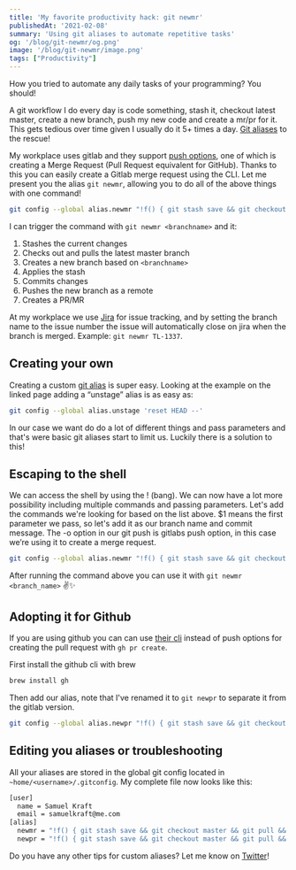 ```yaml
---
title: 'My favorite productivity hack: git newmr'
publishedAt: '2021-02-08'
summary: 'Using git aliases to automate repetitive tasks'
og: '/blog/git-newmr/og.png'
image: '/blog/git-newmr/image.png'
tags: ["Productivity"]
---
```


How you tried to automate any daily tasks of your programming? You should!

A git workflow I do every day is code something, stash it, checkout latest master, create a new branch, push my new code and create a mr/pr for it. This gets tedious over time given I usually do it 5+ times a day. [Git aliases](https://git-scm.com/book/en/v2/Git-Basics-Git-Aliases) to the rescue!

My workplace uses gitlab and they support [push options](https://docs.gitlab.com/ee/user/project/push_options.html), one of which is creating a Merge Request (Pull Request equivalent for GitHub). Thanks to this you can easily create a Gitlab merge request using the CLI. Let me present you the alias `git newmr`, allowing you to do all of the above things with one command!

```bash
git config --global alias.newmr "!f() { git stash save && git checkout master && git pull && git checkout -b $1 && git stash apply && git add . && git commit -m $1 && git push -u origin HEAD -o merge_request.create; }; f"
```

I can trigger the command with `git newmr <branchname>` and it:

1. Stashes the current changes
2. Checks out and pulls the latest master branch
3. Creates a new branch based on `<branchname>`
4. Applies the stash
5. Commits changes
6. Pushes the new branch as a remote
7. Creates a PR/MR

At my workplace we use [Jira](https://www.atlassian.com/software/jira) for issue tracking, and by setting the branch name to the issue number the issue will automatically close on jira when the branch is merged. Example: `git newmr TL-1337`.

## Creating your own

Creating a custom [git alias](https://git-scm.com/book/en/v2/Git-Basics-Git-Aliases) is super easy. Looking at the example on the linked page adding a “unstage” alias is as easy as:

```bash
git config --global alias.unstage 'reset HEAD --'
```

In our case we want do do a lot of different things and pass parameters and that's were basic git aliases start to limit us. Luckily there is a solution to this!

## Escaping to the shell

We can access the shell by using the ! (bang). We can now have a lot more possibility including multiple commands and passing parameters. Let's add the commands we're looking for based on the list above. $1 means the first parameter we pass, so let's add it as our branch name and commit message. The -o option in our git push is gitlabs push option, in this case we’re using it to create a merge request.

```bash
git config --global alias.newmr "!f() { git stash save && git checkout master && git pull && git checkout -b $1 && git stash apply && git add . && git commit -m $1 && git push -u origin HEAD -o merge_request.create; }; f"
```

After running the command above you can use it with `git newmr <branch_name>` ✌️✨

## Adopting it for Github

If you are using github you can can use [their cli](https://cli.github.com/manual/gh_pr_create) instead of push options for creating the pull request with `gh pr create`.

First install the github cli with brew

```bash
brew install gh
```

Then add our alias, note that I've  renamed it to `git newpr` to separate it from the gitlab version.

```bash
git config --global alias.newpr "!f() { git stash save && git checkout master && git pull && git checkout -b $1 && git stash apply && git add . && git commit -m $1 && git push -u origin HEAD && gh pr create; }; f"
```

## Editing you aliases or troubleshooting

All your aliases are stored in the global git config located in `~home/<username>/.gitconfig`. My complete file now looks like this:

```bash
[user]
  name = Samuel Kraft
  email = samuelkraft@me.com
[alias]
  newmr = "!f() { git stash save && git checkout master && git pull && git checkout -b $1 && git stash apply && git add . && git commit -m $1 && git push -u origin HEAD -o merge_request.create; }; f"
  newpr = "!f() { git stash save && git checkout master && git pull && git checkout -b $1 && git stash apply && git add . && git commit -m $1 && git push -u origin HEAD && gh pr create; }; f"
```

Do you have any other tips for custom aliases? Let me know on [Twitter](https://twitter.com/samuelkraft)!

